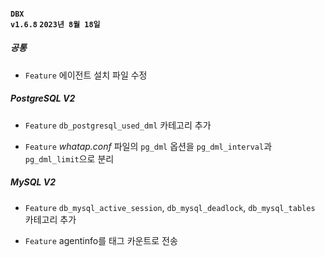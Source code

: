 #### <code class='changelog-service'>DBX v1.6.8</code> <code class='changelog-date'>2023년 8월 18일</code>

##### 공통​

- <code class="Feature">Feature</code> 에이전트 설치 파일 수정

##### PostgreSQL V2​

- <code class="Feature">Feature</code> <code>db_postgresql_used_dml</code> 카테고리 추가

- <code class="Feature">Feature</code> <em>whatap.conf</em> 파일의 <code>pg_dml</code> 옵션을 <code>pg_dml_interval</code>과 <code>pg_dml_limit</code>으로 분리

##### MySQL V2​

- <code class="Feature">Feature</code> <code>db_mysql_active_session</code>, <code>db_mysql_deadlock</code>, <code>db_mysql_tables</code> 카테고리 추가

- <code class="Feature">Feature</code> agentinfo를 태그 카운트로 전송

